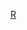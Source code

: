 {{Image label begin|image=Ar-Raqqah blank districts.png|width={{{width|200}}}|float={{{float|none}}}}}
{{Image label small|x=0.11|y=0.65|scale={{{width|200}}}|text=[[革命區|<span style="color:White;">革命區</span>]]}}
{{Image label small|x=0.425|y=0.22|scale={{{width|200}}}|text=[[泰勒艾卜耶德區|<span style="color:White;">泰勒艾卜耶德區</span>]]}}
{{Image label small|x=0.56|y=0.55714285|scale={{{width|200}}}|text=[[Image:Capital city marker.svg|13px]] '''[[拉卡區|<span style="color:White;">拉卡區</span>]]'''}}
{{Image label end}}<noinclude>
{{Documentation|Template:Image label begin/doc}}
[[Category:敘利亞行政區劃模板|R]]
</noinclude>